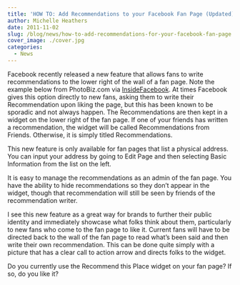 ```yaml
---
title: 'HOW TO: Add Recommendations to your Facebook Fan Page (Updated)'
author: Michelle Heathers
date: 2011-11-02
slug: /blog/news/how-to-add-recommendations-for-your-facebook-fan-page
cover_image: ./cover.jpg
categories:
  - News
---
```


Facebook recently released a new feature that allows fans to write recommendations to the lower right of the wall of a fan page. Note the example below from PhotoBiz.com via [InsideFacebook][1]. At times Facebook gives this option directly to new fans, asking them to write their Recommendation upon liking the page, but this has been known to be sporadic and not always happen. The Recommendations are then kept in a widget on the lower right of the fan page. If one of your friends has written a recommendation, the widget will be called Recommendations from Friends. Otherwise, it is simply titled Recommendations.

This new feature is only available for fan pages that list a physical address. You can input your address by going to Edit Page and then selecting Basic Information from the list on the left.

It is easy to manage the recommendations as an admin of the fan page. You have the ability to hide recommendations so they don’t appear in the widget, though that recommendation will still be seen by friends of the recommendation writer.

I see this new feature as a great way for brands to further their public identity and immediately showcase what folks think about them, particularly to new fans who come to the fan page to like it. Current fans will have to be directed back to the wall of the fan page to read what’s been said and then write their own recommendation. This can be done quite simply with a picture that has a clear call to action arrow and directs folks to the widget.

Do you currently use the Recommend this Place widget on your fan page? If so, do you like it?

[1]: http://www.insidefacebook.com/2011/09/06/place-page-recommendations-like-prompt/
